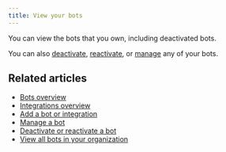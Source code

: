 ```yaml
---
title: View your bots
---
```



You can view the bots that you own, including deactivated bots.

You can also [deactivate](/help/deactivate-or-reactivate-a-bot#deactivate-a-bot),
[reactivate](/help/deactivate-or-reactivate-a-bot#reactivate-a-bot), or
[manage](/help/manage-a-bot#manage-your-bot) any of your bots.

<FlattenedSteps>
  <NavigationSteps target="settings/your-bots" />
</FlattenedSteps>

## Related articles

* [Bots overview](/help/bots-overview)
* [Integrations overview](/help/integrations-overview)
* [Add a bot or integration](/help/add-a-bot-or-integration)
* [Manage a bot](/help/manage-a-bot)
* [Deactivate or reactivate a bot](/help/deactivate-or-reactivate-a-bot)
* [View all bots in your organization](/help/view-all-bots-in-your-organization)
